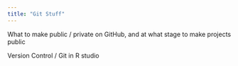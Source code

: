 ```yaml
---
title: "Git Stuff"
---
```




What to make public / private on GitHub, and at what stage to make projects public


Version Control / Git in R studio